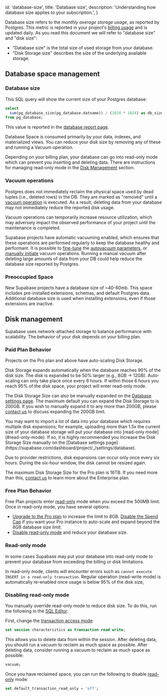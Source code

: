
  id: 'database-size',
  title: 'Database size',
  description: 'Understanding how database size applies to your subscription.',
}

Database size refers to the _monthly average storage usage_, as reported by Postgres. This metric is reported in your project's [billing usage](https://supabase.com/dashboard/project/_/settings/billing/usage) and is updated daily. As you read this document we will refer to "database size" and "disk size":

- "Database size" is the total size of used storage from your database.
- "Disk Storage size" describes the size of the underlying available storage.

## Database space management

### Database size

This SQL query will show the current size of your Postgres database:

```sql
select
  sum(pg_database_size(pg_database.datname)) / (1024 * 1024) as db_size_mb
from pg_database;
```

This value is reported in the [database report page](https://supabase.com/dashboard/project/_/reports/database).

Database Space is consumed primarily by your data, indexes, and materialized views. You can reduce your disk size by removing any of these and running a Vacuum operation.

<Admonition type="note">

Depending on your billing plan, your database can go into read-only mode which can prevent you inserting and deleting data. There are instructions for managing read-only mode in the [Disk Management](#disk-management) section.

</Admonition>

### Vacuum operations

Postgres does not immediately reclaim the physical space used by dead tuples (i.e., deleted rows) in the DB. They are marked as "removed" until a [vacuum operation](https://www.postgresql.org/docs/current/routine-vacuuming.html) is executed. As a result, deleting data from your database may not immediately reduce the reported disk usage.

<Admonition type="note">

Vacuum operations can temporarily increase resource utilization, which may adversely impact the observed performance of your project until the maintenance is completed.

</Admonition>

Supabase projects have automatic vacuuming enabled, which ensures that these operations are performed regularly to keep the database healthy and performant.
It is possible to [fine-tune](https://www.percona.com/blog/2018/08/10/tuning-autovacuum-in-postgresql-and-autovacuum-internals/) the [autovacuum parameters](https://www.enterprisedb.com/blog/postgresql-vacuum-and-analyze-best-practice-tips), or [manually initiate](https://www.postgresql.org/docs/current/sql-vacuum.html) vacuum operations.
Running a manual vacuum after deleting large amounts of data from your DB could help reduce the database size reported by Postgres.

### Preoccupied Space

New Supabase projects have a database size of ~40-60mb. This space includes pre-installed extensions, schemas, and default Postgres data. Additional database size is used when installing extensions, even if those extensions are inactive.

## Disk management

Supabase uses network-attached storage to balance performance with scalability. The behavior of your disk depends on your billing plan.

### Paid Plan Behavior

Projects on the Pro plan and above have auto-scaling Disk Storage.

Disk Storage expands automatically when the database reaches 90% of the disk size. The disk is expanded to be 50% larger (e.g., 8GB -> 12GB). Auto-scaling can only take place once every 6 hours. If within those 6 hours you reach 95% of the disk space, your project will enter read-only mode.

The Disk Storage Size can also be manually expanded on the [Database settings page](https://supabase.com/dashboard/project/_/settings/database). The maximum default you can expand the Disk Storage to is 200GB. If you wish to manually expand it to any more than 200GB, please [contact us](https://supabase.com/dashboard/support/new) to discuss expanding the 200GB limit.

<Admonition type="info">
You may want to import a lot of data into your database which requires multiple disk expansions; for example, uploading more than 1.5x the current size of your database storage will put your database into [read-only mode](#read-only-mode). If so, it is highly recommended you increase the Disk Storage Size manually on the [Database settings page](https://supabase.com/dashboard/project/_/settings/database).
  
Due to provider restrictions, disk expansions can occur only once every six hours. During the six-hour window, the disk cannot be resized again.

</Admonition>

The maximum Disk Storage Size for the Pro plan is 16TB. If you need more than this, [contact us](https://forms.supabase.com/enterprise) to learn more about the Enterprise plan.

### Free Plan Behavior

Free Plan projects enter [read-only](#read-only-mode) mode when you exceed the 500MB limit. Once in read-only mode, you have several options:

- [Upgrade to the Pro plan](https://supabase.com/dashboard/project/_/settings/billing/subscription) to increase the limit to 8GB. [Disable the Spend Cap](https://app.supabase.com/project/_/settings/billing/subscription?panel=costControl) if you want your Pro instance to auto-scale and expand beyond the 8GB database size limit.
- [Disable read-only mode](#disabling-read-only-mode) and reduce your database size.

### Read-only mode

In some cases Supabase may put your database into read-only mode to prevent your database from exceeding the billing or disk limitations.

In read-only mode, clients will encounter errors such as `cannot execute INSERT in a read-only transaction`. Regular operation (read-write mode) is automatically re-enabled once usage is below 95% of the disk size,

### Disabling read-only mode

You manually override read-only mode to reduce disk size. To do this, run the following in the [SQL Editor](https://supabase.com/dashboard/project/_/sql):

First, change the [transaction access mode](https://www.postgresql.org/docs/current/sql-set-transaction.html):

```sql
set session characteristics as transaction read write;
```

This allows you to delete data from within the session. After deleting data, you should run a vacuum to reclaim as much space as possible. After deleting data, consider running a vacuum to reclaim as much space as possible:

```sql
vacuum;
```

Once you have reclaimed space, you can run the following to disable [read-only](https://www.postgresql.org/docs/current/runtime-config-client.html#GUC-DEFAULT-TRANSACTION-READ-ONLY) mode:

```SQL
set default_transaction_read_only = 'off';
```


